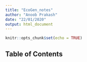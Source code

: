 ```yaml
---
title: "EcoGen_notes"
author: "Anoob Prakash"
date: "22/01/2020"
output: html_document
---
```


```r
knitr::opts_chunk$set(echo = TRUE)
```

## Table of Contents  

